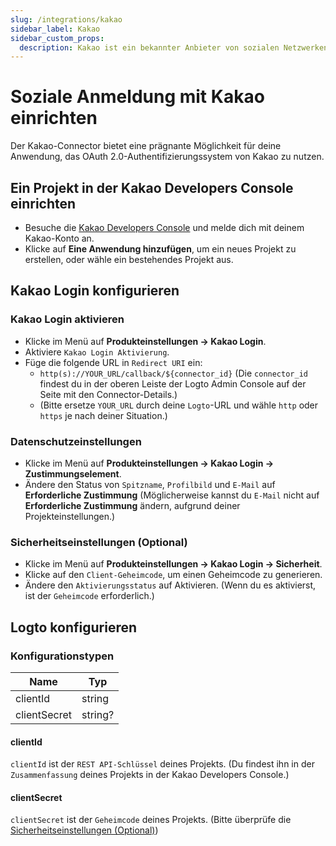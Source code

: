 ```yaml
---
slug: /integrations/kakao
sidebar_label: Kakao
sidebar_custom_props:
  description: Kakao ist ein bekannter Anbieter von sozialen Netzwerken in Südkorea.
---
```



# Soziale Anmeldung mit Kakao einrichten

Der Kakao-Connector bietet eine prägnante Möglichkeit für deine Anwendung, das OAuth 2.0-Authentifizierungssystem von Kakao zu nutzen.

<GuideTip />

## Ein Projekt in der Kakao Developers Console einrichten

- Besuche die [Kakao Developers Console](https://developers.kakao.com/console/app) und melde dich mit deinem Kakao-Konto an.
- Klicke auf **Eine Anwendung hinzufügen**, um ein neues Projekt zu erstellen, oder wähle ein bestehendes Projekt aus.

## Kakao Login konfigurieren

### Kakao Login aktivieren

- Klicke im Menü auf **Produkteinstellungen -> Kakao Login**.
- Aktiviere `Kakao Login Aktivierung`.
- Füge die folgende URL in `Redirect URI` ein:
  - `http(s)://YOUR_URL/callback/${connector_id}` (Die `connector_id` findest du in der oberen Leiste der Logto Admin Console auf der Seite mit den Connector-Details.)
  - (Bitte ersetze `YOUR_URL` durch deine `Logto`-URL und wähle `http` oder `https` je nach deiner Situation.)

### Datenschutzeinstellungen

- Klicke im Menü auf **Produkteinstellungen -> Kakao Login -> Zustimmungselement**.
- Ändere den Status von `Spitzname`, `Profilbild` und `E-Mail` auf **Erforderliche Zustimmung** (Möglicherweise kannst du `E-Mail` nicht auf **Erforderliche Zustimmung** ändern, aufgrund deiner Projekteinstellungen.)

### Sicherheitseinstellungen (Optional)

- Klicke im Menü auf **Produkteinstellungen -> Kakao Login -> Sicherheit**.
- Klicke auf den `Client-Geheimcode`, um einen Geheimcode zu generieren.
- Ändere den `Aktivierungsstatus` auf Aktivieren. (Wenn du es aktivierst, ist der `Geheimcode` erforderlich.)

## Logto konfigurieren

### Konfigurationstypen

| Name         | Typ     |
| ------------ | ------- |
| clientId     | string  |
| clientSecret | string? |

#### clientId

`clientId` ist der `REST API-Schlüssel` deines Projekts.
(Du findest ihn in der `Zusammenfassung` deines Projekts in der Kakao Developers Console.)

#### clientSecret

`clientSecret` ist der `Geheimcode` deines Projekts.
(Bitte überprüfe die [Sicherheitseinstellungen (Optional)](#sicherheitseinstellungen-optional))
